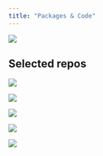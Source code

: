 ```yaml
---
title: "Packages & Code"
---
```


[![](https://github-readme-stats.vercel.app/api?username=rfsaldanha&show_icons=true&theme:transparent)](https://github.com/rfsaldanha)

## Selected repos

[![](https://gh-card.dev/repos/rfsaldanha/microdatasus.svg?fullname=)](https://rfsaldanha.github.io/microdatasus/)

[![](https://gh-card.dev/repos/rfsaldanha/tidyrates.svg?fullname=)](https://rfsaldanha.github.io/tidyrates/)

[![](https://gh-card.dev/repos/rfsaldanha/brpop.svg?fullname=)](https://rfsaldanha.github.io/brpop/)

[![](https://gh-card.dev/repos/rfsaldanha/brclimr.svg?fullname=)](https://rfsaldanha.github.io/brclimr/)

[![](https://gh-card.dev/repos/rfsaldanha/opendenguedata.svg?fullname=)](https://rfsaldanha.github.io/opendenguedata/)
